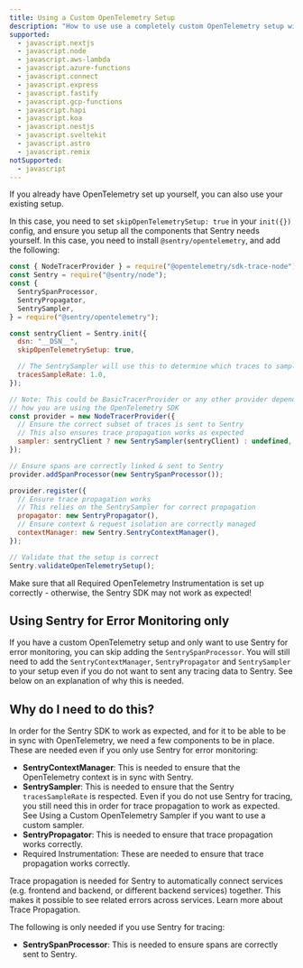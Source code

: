 ```yaml
---
title: Using a Custom OpenTelemetry Setup
description: "How to use use a completely custom OpenTelemetry setup with Sentry."
supported:
  - javascript.nextjs
  - javascript.node
  - javascript.aws-lambda
  - javascript.azure-functions
  - javascript.connect
  - javascript.express
  - javascript.fastify
  - javascript.gcp-functions
  - javascript.hapi
  - javascript.koa
  - javascript.nestjs
  - javascript.sveltekit
  - javascript.astro
  - javascript.remix
notSupported:
  - javascript
---
```


If you already have OpenTelemetry set up yourself, you can also use your existing setup.

In this case, you need to set `skipOpenTelemetrySetup: true` in your `init({})` config, and ensure you setup all the
components that Sentry needs yourself. In this case, you need to install `@sentry/opentelemetry`, and add the following:

```javascript
const { NodeTracerProvider } = require("@opentelemetry/sdk-trace-node");
const Sentry = require("@sentry/node");
const {
  SentrySpanProcessor,
  SentryPropagator,
  SentrySampler,
} = require("@sentry/opentelemetry");

const sentryClient = Sentry.init({
  dsn: "__DSN__",
  skipOpenTelemetrySetup: true,

  // The SentrySampler will use this to determine which traces to sample
  tracesSampleRate: 1.0,
});

// Note: This could be BasicTracerProvider or any other provider depending on
// how you are using the OpenTelemetry SDK
const provider = new NodeTracerProvider({
  // Ensure the correct subset of traces is sent to Sentry
  // This also ensures trace propagation works as expected
  sampler: sentryClient ? new SentrySampler(sentryClient) : undefined,
});

// Ensure spans are correctly linked & sent to Sentry
provider.addSpanProcessor(new SentrySpanProcessor());

provider.register({
  // Ensure trace propagation works
  // This relies on the SentrySampler for correct propagation
  propagator: new SentryPropagator(),
  // Ensure context & request isolation are correctly managed
  contextManager: new Sentry.SentryContextManager(),
});

// Validate that the setup is correct
Sentry.validateOpenTelemetrySetup();
```

Make sure that all <PlatformLink to="/opentelemetry/required-instrumentation/">Required OpenTelemetry Instrumentation</PlatformLink> is set up correctly - otherwise, the Sentry SDK may not work as expected!

## Using Sentry for Error Monitoring only

If you have a custom OpenTelemetry setup and only want to use Sentry for error monitoring, you can skip adding the `SentrySpanProcessor`. You will still need to add the `SentryContextManager`, `SentryPropagator` and `SentrySampler` to your setup even if you do not want to sent any tracing data to Sentry. See below on an explanation of why this is needed.

## Why do I need to do this?

In order for the Sentry SDK to work as expected, and for it to be able to be in sync with OpenTelemetry, we need a few components to be in place. These are needed even if you only use Sentry for error monitoring:

- **SentryContextManager**: This is needed to ensure that the OpenTelemetry context is in sync with Sentry.
- **SentrySampler**: This is needed to ensure that the Sentry `tracesSampleRate` is respected. Even if you do not use Sentry for tracing, you still need this in order for trace propagation to work as expected. See <PlatformLink to='/opentelemetry/sampler'>Using a Custom OpenTelemetry Sampler</PlatformLink> if you want to use a custom sampler.
- **SentryPropagator**: This is needed to ensure that trace propagation works correctly.
- <PlatformLink to="/opentelemetry/required-instrumentation">Required Instrumentation</PlatformLink>: These are needed to ensure that trace propagation works correctly.

<Note>
  Trace propagation is needed for Sentry to automatically connect services (e.g.
  frontend and backend, or different backend services) together. This makes it
  possible to see related errors across services.
  <PlatformLink to="/tracing/trace-propagation">Learn more about Trace Propagation.</PlatformLink>
</Note>

The following is only needed if you use Sentry for tracing:

- **SentrySpanProcessor**: This is needed to ensure spans are correctly sent to Sentry.
